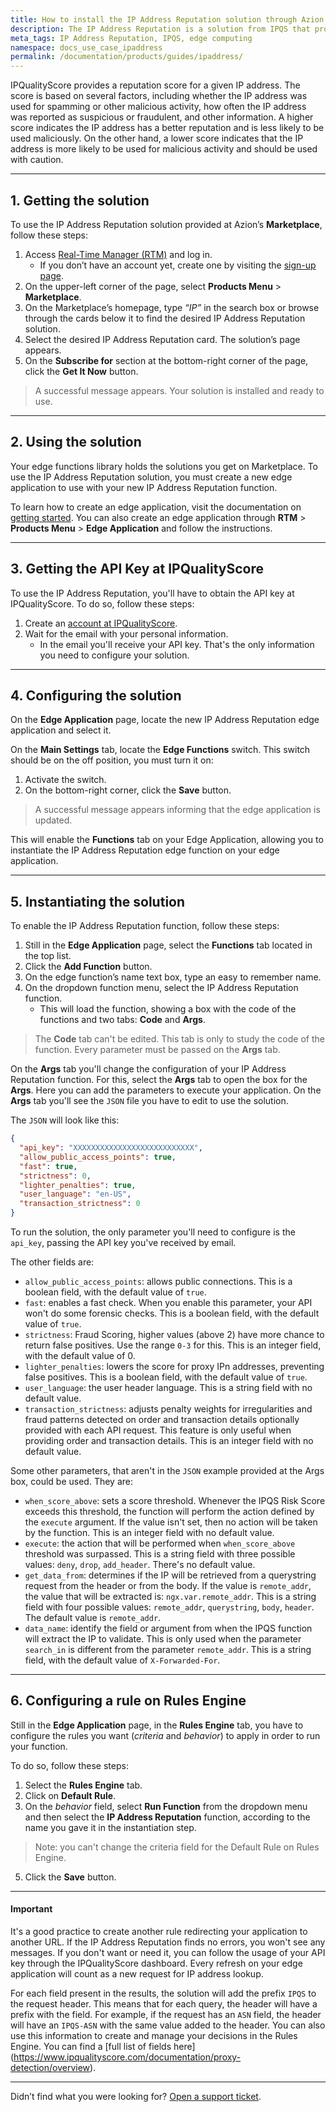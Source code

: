 ```yaml
---
title: How to install the IP Address Reputation solution through Azion Marketplace
description: The IP Address Reputation is a solution from IPQS that protects your online assets against malicious IPs.
meta_tags: IP Address Reputation, IPQS, edge computing
namespace: docs_use_case_ipaddress
permalink: /documentation/products/guides/ipaddress/
---
```


IPQualityScore provides a reputation score for a given IP address. The score is based on several factors, including whether the IP address was used for spamming or other malicious activity, how often the IP address was reported as suspicious or fraudulent, and other information. A higher score indicates the IP address has a better reputation and is less likely to be used maliciously. On the other hand, a lower score indicates that the IP address is more likely to be used for malicious activity and should be used with caution.

---

## 1. Getting the solution

To use the IP Address Reputation solution provided at Azion’s **Marketplace**, follow these steps:

1. Access [Real-Time Manager (RTM)](https://manager.azion.com) and log in.
    - If you don’t have an account yet, create one by visiting the [sign-up page](https://sso.azion.com/).
2. On the upper-left corner of the page, select **Products Menu** > **Marketplace**.
3. On the Marketplace’s homepage, type *“IP”* in the search box or browse through the cards below it to find the desired IP Address Reputation solution.
4. Select the desired IP Address Reputation card. The solution’s page appears.
5. On the **Subscribe for** section at the bottom-right corner of the page, click the **Get It Now** button.

> A successful message appears. Your solution is installed and ready to use.

---

## 2. Using the solution

Your edge functions library holds the solutions you get on Marketplace. To use the IP Address Reputation solution, you must create a new edge application to use with your new IP Address Reputation function.

To learn how to create an edge application, visit the documentation on [getting started](/en/documentation/products/getting-started/). You can also create an edge application through **RTM** > **Products Menu** > **Edge Application** and follow the instructions.

---

## 3. Getting the API Key at IPQualityScore

To use the IP Address Reputation, you'll have to obtain the API key at IPQualityScore. To do so, follow these steps:

1. Create an [account at IPQualityScore](https://www.ipqualityscore.com/create-account).
2. Wait for the email with your personal information.
    - In the email you'll receive your API key. That's the only information you need to configure your solution.

---

## 4. Configuring the solution

On the **Edge Application** page, locate the new IP Address Reputation edge application and select it.

On the **Main Settings** tab, locate the **Edge Functions** switch. This switch should be on the off position, you must turn it on:

1. Activate the switch.
2. On the bottom-right corner, click the **Save** button.

> A successful message appears informing that the edge application is updated.

This will enable the **Functions** tab on your Edge Application, allowing you to instantiate the IP Address Reputation edge function on your edge application.

---

## 5. Instantiating the solution

To enable the IP Address Reputation function, follow these steps:

1. Still in the **Edge Application** page, select the **Functions** tab located in the top list.
2. Click the **Add Function** button.
3. On the edge function’s name text box, type an easy to remember name.
4. On the dropdown function menu, select the IP Address Reputation function.
    - This will load the function, showing a box with the code of the functions and two tabs: **Code** and **Args**.

> The **Code** tab can't be edited. This tab is only to study the code of the function. Every parameter must be passed on the **Args** tab.

On the **Args** tab you'll change the configuration of your IP Address Reputation function. For this, select the **Args** tab to open the box for the **Args**. Here you can add the parameters to execute your application. On the **Args** tab you'll see the `JSON` file you have to edit to use the solution. 

The `JSON` will look like this:

```json
{
  "api_key": "XXXXXXXXXXXXXXXXXXXXXXXXXXX",
  "allow_public_access_points": true,
  "fast": true,
  "strictness": 0,
  "lighter_penalties": true,
  "user_language": "en-US",
  "transaction_strictness": 0
}
```

To run the solution, the only parameter you'll need to configure is the `api_key`, passing the API key you've received by email.

The other fields are:

- `allow_public_access_points`: allows public connections. This is a boolean field, with the default value of `true`.
- `fast`: enables a fast check. When you enable this parameter, your API won't do some forensic checks. This is a boolean field, with the default value of `true`.
- `strictness`: Fraud Scoring, higher values (above 2) have more chance to return false positives. Use the range `0-3` for this. This is an integer field, with the default value of 0.
- `lighter_penalties`: lowers the score for proxy IPn addresses, preventing false positives. This is a boolean field, with the default value of `true`.
- `user_language`: the user header language. This is a string field with no default value.
- `transaction_strictness`: adjusts penalty weights for irregularities and fraud patterns detected on order and transaction details optionally provided with each API request. This feature is only useful when providing order and transaction details. This is an integer field with no default value.

Some other parameters, that aren't in the `JSON` example provided at the Args box, could be used. They are:

- `when_score_above`: sets a score threshold. Whenever the IPQS Risk Score exceeds this threshold, the function will perform the action defined by the `execute` argument. If the value isn't set, then no action will be taken by the function. This is an integer field with no default value.
- `execute`: the action that will be performed when `when_score_above` threshold was surpassed. This is a string field with three possible values: `deny`, `drop`, `add_header`. There's no default value.
- `get_data_from`: determines if the IP will be retrieved from a querystring request from the header or from the body. If the value is `remote_addr`, the value that will be extracted is: `ngx.var.remote_addr`. This is a string field with four possible values: `remote_addr`, `querystring`, `body`, `header`. The default value is `remote_addr`.
- `data_name`: identify the field or argument from when the IPQS function will extract the IP to validate. This is only used when the parameter `search_in` is different from the parameter `remote_addr`. This is a string field, with the default value of `X-Forwarded-For`.

---

## 6. Configuring a rule on Rules Engine

Still in the **Edge Application** page, in the **Rules Engine** tab, you have to configure the rules you want (*criteria* and *behavior*) to apply in order to run your function.

To do so, follow these steps:

1. Select the **Rules Engine** tab.
2. Click on **Default Rule**.
3. On the *behavior* field, select **Run Function** from the dropdown menu and then select the **IP Address Reputation** function, according to the name you gave it in the instantiation step.

> Note: you can't change the criteria field for the Default Rule on Rules Engine.

5. Click the **Save** button.

---

#### Important

It's a good practice to create another rule redirecting your application to another URL. If the IP Address Reputation finds no errors, you won't see any messages. If you don't want or need it, you can follow the usage of your API key through the IPQualityScore dashboard. Every refresh on your edge application will count as a new request for IP address lookup. 

For each field present in the results, the solution will add the prefix `IPQS` to the request header. This means that for each query, the header will have a prefix with the field. For example, if the request has an `ASN` field, the header will have an `IPQS-ASN` with the same value added to the header. You can also use this information to create and manage your decisions in the Rules Engine. You can find a [full list of fields here] (https://www.ipqualityscore.com/documentation/proxy-detection/overview).


---

Didn’t find what you were looking for? [Open a support ticket](https://tickets.azion.com/).
